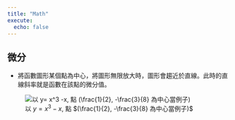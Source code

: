 ```yaml
---
title: "Math"
execute: 
  echo: false
---
```



## 微分


- 將函數圖形某個點為中心，將圖形無限放大時，圖形會趨近於直線。此時的直線斜率就是函數在該點的微分值。

![以 $y= x^3 -x$, 點 $(\frac{1}{2}, -\frac{3}{8} 為中心當例子)$](diff.gif)